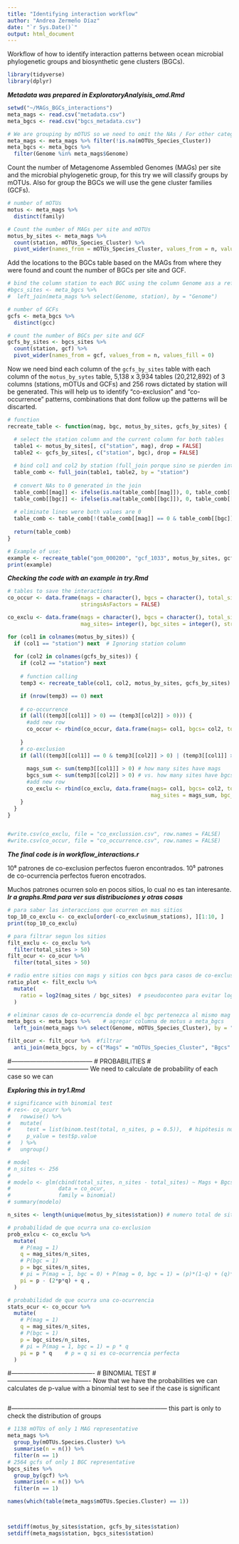 ```yaml
---
title: "Identifying interaction workflow"
author: "Andrea Zermeño Díaz"
date: "`r Sys.Date()`"
output: html_document
---
```


Workflow of how to identify interaction patterns between ocean microbial phylogenetic groups and biosynthetic gene clusters (BGCs).

```r
library(tidyverse)
library(dplyr)
```

***Metadata was prepared in ExploratoryAnalyisis_omd.Rmd***
```r
setwd("~/MAGs_BGCs_interactions")
meta_mags <- read.csv("metadata.csv")
meta_bgcs <- read.csv("bgcs_metadata.csv")

# We are grouping by mOTUS so we need to omit the NAs / For other categories skip this 
meta_mags <- meta_mags %>% filter(!is.na(mOTUs_Species_Cluster))
meta_bgcs <- meta_bgcs %>%
  filter(Genome %in% meta_mags$Genome)
```

Count the number of Metagenome Assembled Genomes (MAGs) per site and the microbial phylogenetic group, for this try we will classify groups by mOTUs. Also for group the BGCs we will use the gene cluster families (GCFs).

```r
# number of mOTUs
motus <- meta_mags %>% 
  distinct(family)

# Count the number of MAGs per site and mOTUs
motus_by_sites <- meta_mags %>%
  count(station, mOTUs_Species_Cluster) %>%
  pivot_wider(names_from = mOTUs_Species_Cluster, values_from = n, values_fill = 0)
```

Add the locations to the BGCs table based on the MAGs from where they were found and count the number of BGCs per site and GCF.

```r
# bind the column station to each BGC using the column Genome ass a reference to match it 
#bgcs_sites <- meta_bgcs %>%
#  left_join(meta_mags %>% select(Genome, station), by = "Genome")

# number of GCFs 
gcfs <- meta_bgcs %>% 
  distinct(gcc)

# count the number of BGCs per site and GCF
gcfs_by_sites <- bgcs_sites %>%
  count(station, gcf) %>%
  pivot_wider(names_from = gcf, values_from = n, values_fill = 0) 
```

Now we need bind each column of the `gcfs_by_sites` table with each column of the `motus_by_sytes` table,  5,138 x 3,934 tables (20,212,892)  of 3 columns (stations, mOTUs and GCFs) and 256 rows dictated by station will be generated. This will help us to identify "co-exclusion" and "co-occurrence" patterns, combinations that dont follow up the patterns will be discarted. 

```r
# function
recreate_table <- function(mag, bgc, motus_by_sites, gcfs_by_sites) {

  # select the station column and the current column for both tables
  table1 <- motus_by_sites[, c("station", mag), drop = FALSE]
  table2 <- gcfs_by_sites[, c("station", bgc), drop = FALSE]
  
  # bind col1 and col2 by station (full_join porque sino se pierden interacciones)
  table_comb <- full_join(table1, table2, by = "station")
  
  # convert NAs to 0 generated in the join
  table_comb[[mag]] <- ifelse(is.na(table_comb[[mag]]), 0, table_comb[[mag]])
  table_comb[[bgc]] <- ifelse(is.na(table_comb[[bgc]]), 0, table_comb[[bgc]])
  
  # eliminate lines were both values are 0
  table_comb <- table_comb[!(table_comb[[mag]] == 0 & table_comb[[bgc]] == 0), ]
  
  return(table_comb)
}

# Example of use:
example <- recreate_table("gom_000200", "gcf_1033", motus_by_sites, gcfs_by_sites)
print(example)

```

***Checking the code with an example in try.Rmd***

```r
# tables to save the interactions
co_occur <- data.frame(mags = character(), bgcs = character(), total_sites = integer(), 
                       stringsAsFactors = FALSE)

co_exclu <- data.frame(mags = character(), bgcs = character(), total_sites = integer(), 
                       mag_sites= integer(), bgc_sites = integer(), stringsAsFactors = FALSE)

for (col1 in colnames(motus_by_sites)) {
  if (col1 == "station") next  # Ignoring station column
  
  for (col2 in colnames(gcfs_by_sites)) {
    if (col2 == "station") next  
    
    # function calling
    temp3 <- recreate_table(col1, col2, motus_by_sites, gcfs_by_sites)

    if (nrow(temp3) == 0) next 
    
    # co-occurrence
    if (all((temp3[[col1]] > 0) == (temp3[[col2]] > 0))) {
      #add new row
      co_occur <- rbind(co_occur, data.frame(mags= col1, bgcs= col2, total_sites= nrow(temp3)))
      
    }
    # co-exclusion
    if (all((temp3[[col1]] == 0 & temp3[[col2]] > 0) | (temp3[[col1]] > 0 & temp3[[col2]] == 0))) { 
      
      mags_sum <- sum(temp3[[col1]] > 0) # how many sites have mags
      bgcs_sum <- sum(temp3[[col2]] > 0) # vs. how many sites have bgcs
      #add new row
      co_exclu <- rbind(co_exclu, data.frame(mags= col1, bgcs= col2, total_sites= nrow(temp3), 
                                             mag_sites = mags_sum, bgc_sites = bgcs_sum ))
    }
  }
}


#write.csv(co_exclu, file = "co_exclussion.csv", row.names = FALSE)
#write.csv(co_occur, file = "co_occurrence.csv", row.names = FALSE)


```
***The final code is in workflow_interactions.r***

10⁸ patrones de co-exclusion perfectos fueron encontrados. 
10⁵ patrones de co-ocurrencia perfectos fueron encotrados.

Muchos patrones ocurren solo en pocos sitios, lo cual no es tan interesante.
***Ir a graphs.Rmd para ver sus distribuciones y otras cosas***
```r
# para saber las interaccions que ocurren en mas sitios
top_10_co_exclu <- co_exclu[order(-co_exclu$num_stations), ][1:10, ]
print(top_10_co_exclu)

# para filtrar segun los sitios
filt_exclu <- co_exclu %>%
  filter(total_sites > 50)
filt_ocur <- co_ocur %>%
  filter(total_sites > 50)

# radio entre sitios con mags y sitios con bgcs para casos de co-exclusion, que esten cerca de 0
ratio_plot <- filt_exclu %>%
  mutate(
    ratio = log2(mag_sites / bgc_sites)  # pseudoconteo para evitar log(0)
  )

# eliminar casos de co-ocurrencia donde el bgc pertenezca al mismo mag
meta_bgcs <- meta_bgcs %>%    # agregar columna de motus a meta_bgcs 
  left_join(meta_mags %>% select(Genome, mOTUs_Species_Cluster), by = "Genome")

filt_ocur <- filt_ocur %>%  #filtrar
  anti_join(meta_bgcs, by = c("Mags" = "mOTUs_Species_Cluster", "Bgcs" = "gcf"))

```

#---------------------------------------
#          PROBABILITIES
#---------------------------------------
We need to calculate de probability of each case so we can 

***Exploring this in try1.Rmd***
```r
# significance with binomial test 
# res<- co_ocurr %>%
#   rowwise() %>%
#   mutate(
#     test = list(binom.test(total, n_sites, p = 0.5)),  # hipótesis nula p=0.5
#     p_value = test$p.value
#   ) %>%
#   ungroup()

# model
# n_sites <- 256
# 
# modelo <- glm(cbind(total_sites, n_sites - total_sites) ~ Mags + Bgcs,
#               data = co_ocur,
#               family = binomial)
# summary(modelo)

n_sites <- length(unique(motus_by_sites$station)) # numero total de sitios

# probabilidad de que ocurra una co-exclusion
prob_exlcu <- co_exclu %>%
  mutate(
    # P(mag = 1)
    q = mag_sites/n_sites,
    # P(bgc = 1)
    p = bgc_sites/n_sites,
    # pi = P(mag = 1, bgc = 0) + P(mag = 0, bgc = 1) = (p)*(1-q) + (q)*(1-p) = p-(2*p*q)+q
    pi = p - (2*p*q) + q ,
  )

# probabilidad de que ocurra una co-ocurrencia
stats_ocur <- co_occur %>%
  mutate(
    # P(mag = 1)
    q = mag_sites/n_sites,
    # P(bgc = 1)
    p = bgc_sites/n_sites,
    # pi = P(mag = 1, bgc = 1) = p * q    
    pi = p * q    # p = q si es co-ocurrencia perfecta 
  )


```

#----------------------------------------
#            BINOMIAL TEST
#----------------------------------------
Now that we have the probabilities we can calculates de p-value with a binomial test to see if the case is significant
```r

```




#---------------------------------------------------------------------------
this part is only to check the distribution of groups

```r
# 1138 mOTUs of only 1 MAG representative 
meta_mags %>%
  group_by(mOTUs.Species.Cluster) %>%                     
  summarise(n = n()) %>%                 
  filter(n == 1)  
# 2564 gcfs of only 1 BGC representative 
bgcs_sites %>%
  group_by(gcf) %>%                     
  summarise(n = n()) %>%                 
  filter(n == 1)  

names(which(table(meta_mags$mOTUs.Species.Cluster) == 1))



setdiff(motus_by_sites$station, gcfs_by_sites$station)
setdiff(meta_mags$station, bgcs_sites$station)
```





